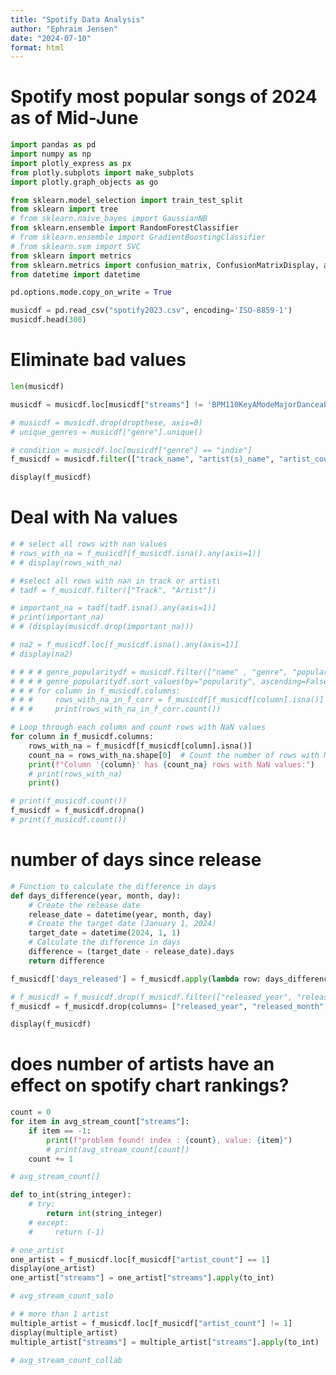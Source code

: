```yaml
---
title: "Spotify Data Analysis"
author: "Ephraim Jensen"
date: "2024-07-10"
format: html
---
```


# Spotify most popular songs of 2024 as of Mid-June



```python
import pandas as pd 
import numpy as np
import plotly_express as px
from plotly.subplots import make_subplots
import plotly.graph_objects as go

from sklearn.model_selection import train_test_split
from sklearn import tree
# from sklearn.naive_bayes import GaussianNB
from sklearn.ensemble import RandomForestClassifier
# from sklearn.ensemble import GradientBoostingClassifier
# from sklearn.svm import SVC
from sklearn import metrics
from sklearn.metrics import confusion_matrix, ConfusionMatrixDisplay, accuracy_score
from datetime import datetime

pd.options.mode.copy_on_write = True
```

```python
musicdf = pd.read_csv("spotify2023.csv", encoding='ISO-8859-1')
musicdf.head(300)

```


# Eliminate bad values


```python
len(musicdf)

musicdf = musicdf.loc[musicdf["streams"] != 'BPM110KeyAModeMajorDanceability53Valence75Energy69Acousticness7Instrumentalness0Liveness17Speechiness3']
```


```python
# musicdf = musicdf.drop(dropthese, axis=0)
# unique_genres = musicdf["genre"].unique()

# condition = musicdf.loc[musicdf["genre"] == "indie"]
f_musicdf = musicdf.filter(["track_name", "artist(s)_name", "artist_count", "streams", "in_spotify_charts", "released_year", "released_month", "released_day"])

display(f_musicdf)

```

# Deal with Na values


```python
# # select all rows with nan values
# rows_with_na = f_musicdf[f_musicdf.isna().any(axis=1)]
# # display(rows_with_na)

# #select all rows with nan in track or artist\
# tadf = f_musicdf.filter(["Track", "Artist"])

# important_na = tadf[tadf.isna().any(axis=1)]
# print(important_na)
# # (display(musicdf.drop(important_na)))

# na2 = f_musicdf.loc[f_musicdf.isna().any(axis=1)]
# display(na2)

```

```python

# # # # genre_popularitydf = musicdf.filter(["name" , "genre", "popularity"])
# # # # genre_popularitydf.sort_values(by="popularity", ascending=False)
# # # for column in f_musicdf.columns:
# # #     rows_with_na_in_f_corr = f_musicdf[f_musicdf[column].isna()]
# # #     print(rows_with_na_in_f_corr.count())

# Loop through each column and count rows with NaN values
for column in f_musicdf.columns:
    rows_with_na = f_musicdf[f_musicdf[column].isna()]
    count_na = rows_with_na.shape[0]  # Count the number of rows with NaN values
    print(f"Column '{column}' has {count_na} rows with NaN values:")
    # print(rows_with_na)
    print()

# print(f_musicdf.count())
f_musicdf = f_musicdf.dropna()
# print(f_musicdf.count())
```

# number of days since release
```python
# Function to calculate the difference in days
def days_difference(year, month, day):
    # Create the release date
    release_date = datetime(year, month, day)
    # Create the target date (January 1, 2024)
    target_date = datetime(2024, 1, 1)
    # Calculate the difference in days
    difference = (target_date - release_date).days
    return difference

f_musicdf['days_released'] = f_musicdf.apply(lambda row: days_difference(row["released_year"], row["released_month"], row["released_day"]), axis=1)

# f_musicdf = f_musicdf.drop(f_musicdf.filter(["released_year", "released_month", "released_day"]))
f_musicdf = f_musicdf.drop(columns= ["released_year", "released_month", "released_day"])
```

```python


display(f_musicdf)
```

# does number of artists have an effect on spotify chart rankings?

```python

count = 0
for item in avg_stream_count["streams"]:
    if item == -1:
        print(f"problem found! index : {count}, value: {item}")
        # print(avg_stream_count[count])
    count += 1

# avg_stream_count[]


```

```python
def to_int(string_integer):
    # try:
        return int(string_integer)
    # except:
    #     return (-1)

# one_artist
one_artist = f_musicdf.loc[f_musicdf["artist_count"] == 1]
display(one_artist)
one_artist["streams"] = one_artist["streams"].apply(to_int)

# avg_stream_count_solo

# # more than 1 artist
multiple_artist = f_musicdf.loc[f_musicdf["artist_count"] != 1]
display(multiple_artist)
multiple_artist["streams"] = multiple_artist["streams"].apply(to_int)

# avg_stream_count_collab
```

